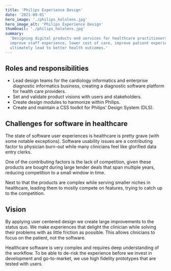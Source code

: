 ```yaml
---
title: 'Philips Experience Design'
date: '2021-09-01'
hero_image: './philips_hololens.jpg'
hero_image_alt: 'Philips Experience Design'
thumbnail: './philips_hololens.jpg'
summary:
  'Designing digital products and services for healthcare practitioners to
  improve staff experience, lower cost of care, improve patient experience and
  ultimately lead to better health outcomes.'
---
```


## Roles and responsibilities

- Lead design teams for the cardiology informatics and enterprise diagnostic
  informatics business, creating a diagnostic software platform for health care
  providers.
- Set and validate product visions with users and stakeholders.
- Create design modules to harmonize within Philips.
- Create and maintain a CSS toolkit for Philips' Design System (DLS).

## Challenges for software in healthcare

The state of software user experiences is healthcare is pretty grave (with some
notable exceptions). Software usability issues are a contributing factor to
physician burn-out while many clinicians feel like glorified data entry clerks.

One of the contributing factors is the lack of competition, given these products
are bought during large tender deals that span multiple years, reducing
competition to a small window in time.

Next to that the products are complex while serving smaller niches in
healthcare, leading them to mostly compete on features, trying to catch up to
the competition.

## Vision

By applying user centered design we create large improvements to the status quo.
We make experiences that delight the clinician while solving their problems with
as little friction as possible. This allows clinicians to focus on the patient,
not the software.

Healthcare software is very complex and requires deep understanding of the
workflow. To be able to de-risk the experience before we invest in development
and go-to-market, we use high fidelity prototypes that are tested with users.
